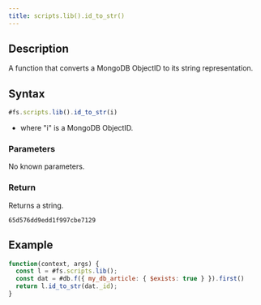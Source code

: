 ```yaml
---
title: scripts.lib().id_to_str()
---
```


## Description

A function that converts a MongoDB ObjectID to its string representation.

## Syntax

```js
#fs.scripts.lib().id_to_str(i)
```

- where "i" is a MongoDB ObjectID.

### Parameters

No known parameters.

### Return

Returns a string.

```
65d576dd9edd1f997cbe7129
```

## Example

```js
function(context, args) {
  const l = #fs.scripts.lib();
  const dat = #db.f({ my_db_article: { $exists: true } }).first()
  return l.id_to_str(dat._id);
}
```
